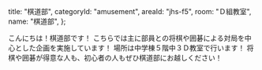 
  title: "棋道部",
  categoryId: "amusement",
  areaId: "jhs-f5",
  room: "Ｄ組教室",
  name: "棋道部",
};

こんにちは！棋道部です！
こちらでは主に部員との将棋や囲碁による対局を中心とした企画を実施しています！
場所は中学棟５階中３Ｄ教室で行います！
将棋や囲碁が得意な人も、初心者の人もぜひ棋道部にお越しください！
